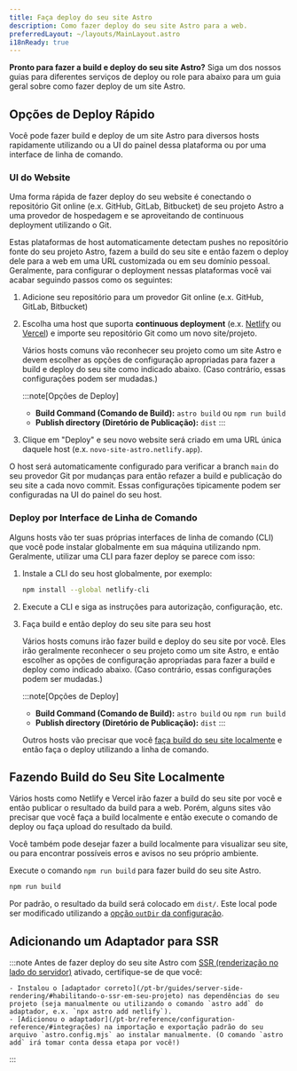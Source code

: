 ```yaml
---
title: Faça deploy do seu site Astro
description: Como fazer deploy do seu site Astro para a web.
preferredLayout: ~/layouts/MainLayout.astro
i18nReady: true
---
```


**Pronto para fazer a build e deploy do seu site Astro?** Siga um dos nossos guias para diferentes serviços de deploy ou role para abaixo para um guia geral sobre como fazer deploy de um site Astro.

<DeployGuidesNav />

## Opções de Deploy Rápido

Você pode fazer build e deploy de um site Astro para diversos hosts rapidamente utilizando ou a UI do painel dessa plataforma ou por uma interface de linha de comando.

### UI do Website

Uma forma rápida de fazer deploy do seu website é conectando o repositório Git online (e.x. GitHub, GitLab, Bitbucket) de seu projeto Astro a uma provedor de hospedagem e se aproveitando de continuous deployment utilizando o Git.

Estas plataformas de host automaticamente detectam pushes no repositório fonte do seu projeto Astro, fazem a build do seu site e então fazem o deploy dele para a web em uma URL customizada ou em seu domínio pessoal. Geralmente, para configurar o deployment nessas plataformas você vai acabar seguindo passos como os seguintes: 

1. Adicione seu repositório para um provedor Git online (e.x. GitHub, GitLab, Bitbucket)

1. Escolha uma host que suporta **continuous deployment** (e.x. [Netlify](/pt-br/guides/deploy/netlify/) ou [Vercel](/pt-br/guides/deploy/vercel/)) e importe seu repositório Git como um novo site/projeto.

    Vários hosts comuns vão reconhecer seu projeto como um site Astro e devem escolher as opções de configuração apropriadas para fazer a build e deploy do seu site como indicado abaixo. (Caso contrário, essas configurações podem ser mudadas.)

    :::note[Opções de Deploy]
    - **Build Command (Comando de Build):** `astro build` ou `npm run build`
    - **Publish directory (Diretório de Publicação):** `dist`
    :::

1. Clique em "Deploy" e seu novo website será criado em uma URL única daquele host (e.x. `novo-site-astro.netlify.app`).

O host será automaticamente configurado para verificar a branch `main` do seu provedor Git por mudanças para então refazer a build e publicação do seu site a cada novo commit. Essas configurações tipicamente podem ser configuradas na UI do painel do seu host.

### Deploy por Interface de Linha de Comando

Alguns hosts vão ter suas próprias interfaces de linha de comando (CLI) que você pode instalar globalmente em sua máquina utilizando npm. Geralmente, utilizar uma CLI para fazer deploy se parece com isso:

1. Instale a CLI do seu host globalmente, por exemplo:

    ```bash
    npm install --global netlify-cli
    ```

1. Execute a CLI e siga as instruções para autorização, configuração, etc.

1. Faça build e então deploy do seu site para seu host

    Vários hosts comuns irão fazer build e deploy do seu site por você. Eles irão geralmente reconhecer o seu projeto como um site Astro, e então escolher as opções de configuração apropriadas para fazer a build e deploy como indicado abaixo. (Caso contrário, essas configurações podem ser mudadas.)

    :::note[Opções de Deploy]
    - **Build Command (Comando de Build):** `astro build` ou `npm run build`
    - **Publish directory (Diretório de Publicação):** `dist`
    :::


    Outros hosts vão precisar que você [faça build do seu site localmente](#fazendo-build-do-seu-site-localmente) e então faça o deploy utilizando a linha de comando.

## Fazendo Build do Seu Site Localmente

Vários hosts como Netlify e Vercel irão fazer a build do seu site por você e então publicar o resultado da build para a web. Porém, alguns sites vão precisar que você faça a build localmente e então execute o comando de deploy ou faça upload do resultado da build.

Você também pode desejar fazer a build localmente para visualizar seu site, ou para encontrar possíveis erros e avisos no seu próprio ambiente.

Execute o comando `npm run build` para fazer build do seu site Astro.

```bash
npm run build
```

Por padrão, o resultado da build será colocado em `dist/`. Este local pode ser modificado utilizando a [opção `outDir` da configuração](/pt-br/reference/configuration-reference/#outdir). 

## Adicionando um Adaptador para SSR

:::note
Antes de fazer deploy do seu site Astro com [SSR (renderização no lado do servidor)](/pt-br/guides/server-side-rendering/) ativado, certifique-se de que você:

    - Instalou o [adaptador correto](/pt-br/guides/server-side-rendering/#habilitando-o-ssr-em-seu-projeto) nas dependências do seu projeto (seja manualmente ou utilizando o comando `astro add` do adaptador, e.x. `npx astro add netlify`).
    - [Adicionou o adaptador](/pt-br/reference/configuration-reference/#integrações) na importação e exportação padrão do seu arquivo `astro.config.mjs` ao instalar manualmente. (O comando `astro add` irá tomar conta dessa etapa por você!)
:::

